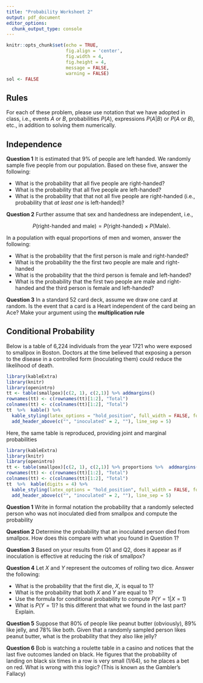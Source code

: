 ---
title: "Probability Worksheet 2"
output: pdf_document
editor_options:
  chunk_output_type: console
---

```{r setup, include=FALSE}
knitr::opts_chunk$set(echo = TRUE, 
                      fig.align = 'center', 
                      fig.width = 4, 
                      fig.height = 4, 
                      message = FALSE, 
                      warning = FALSE)
sol <- FALSE
```

## Rules

For each of these problem, please use notation that we have adopted in class, i.e., events $A$ or $B$, probabilities $P(A)$, expressions $P(A|B)$ or $P(A \text{ or }B)$, etc., in addition to solving them numerically.

## Independence

**Question 1** It is estimated that 9\% of people are left handed. We randomly sample five people from our population. Based on these five, answer the following:

  - What is the probability that all five people are right-handed?
  - What is the probability that all five people are left-handed?
  - What is the probability that that not all five people are right-handed (i.e., probability that *at least one* is left-handed)?
  
\vspace{150pt}

**Question 2** Further assume that sex and handedness are independent, i.e., 

$$
P(\text{right-handed and male}) = P(\text{right-handed}) \times P(\text{Male}).
$$

In a population with equal proportions of men and women, answer the following:

  - What is the probability that the first person is male and right-handed?
  - What is the probability the the first two people are male and right-handed
  - What is the probability that the third person is female and left-handed?
  - What is the probability that the first two people are male and right-handed and the third person is female and left-handed?
  
\newpage

**Question 3** In a standard 52 card deck, assume we draw one card at random. Is the event that a card is a Heart independent of the card being an Ace? Make your argument using the **multiplication rule**



\vspace{75pt}

## Conditional Probability


Below is a table of 6,224 individuals from the year 1721 who were exposed to smallpox in Boston. Doctors at the time believed that exposing a person to the disease in a controlled form (inoculating them) could reduce the likelihood of death.

```{r, echo = FALSE}
library(kableExtra)
library(knitr)
library(openintro)
tt <- table(smallpox)[c(2, 1), c(2,1)] %>% addmargins()
rownames(tt) <- c(rownames(tt)[1:2], "Total")
colnames(tt) <- c(colnames(tt)[1:2], "Total")
tt  %>%  kable() %>% 
  kable_styling(latex_options = "hold_position", full_width = FALSE, font_size = 12) %>% 
  add_header_above(c("", "inoculated" = 2, ""), line_sep = 5)
```

Here, the same table is reproduced, providing joint and marginal probabilities

```{r, echo = FALSE}
library(kableExtra)
library(knitr)
library(openintro)
tt <- table(smallpox)[c(2, 1), c(2,1)] %>% proportions %>%  addmargins()
rownames(tt) <- c(rownames(tt)[1:2], "Total")
colnames(tt) <- c(colnames(tt)[1:2], "Total")
tt  %>%  kable(digits = 4) %>% 
  kable_styling(latex_options = "hold_position", full_width = FALSE, font_size = 12) %>% 
  add_header_above(c("", "inoculated" = 2, ""), line_sep = 5)
```


**Question 1** Write in formal notation the probability that a randomly selected person who was not inoculated died from smallpox and compute the probability

\vspace{75pt}

**Question 2** Determine the probability that an inoculated person died from smallpox. How does this compare with what you found in Question 1?


\vspace{75pt}


**Question 3** Based on your results from Q1 and Q2, does it appear as if inoculation is effective at reducing the risk of smallpox?

\newpage

**Question 4** Let $X$ and $Y$ represent the outcomes of rolling two dice. Answer the following:

 - What is the probability that the first die, $X$, is equal to 1?
 - What is the probability that both $X$ and $Y$ are equal to 1?
 - Use the formula for conditional probability to compute $P(Y = 1| X = 1)$
 - What is $P(Y=1)$? Is this different that what we found in the last part? Explain.
 
 
\vspace{170pt}

**Question 5** Suppose that 80\% of people like peanut butter (obviously), 89\% like jelly, and 78\% like both. Given that a randomly sampled person likes peanut butter, what is the probability that they also like jelly?

\vspace{150pt}

**Question 6** Bob is watching a roulette table in a casino and notices that the last five outcomes landed on black. He figures that the probability of landing on black six times in a row is very small $(1/64)$, so he places a bet on red. What is wrong with this logic? (This is known as the Gambler's Fallacy)


<!-- \newpage -->

<!-- **Birthday Problem** What is the probability that *at least* two people in a room share a birthday? For this problem, we can assume: -->

<!--   - There are 25 individuals in the classroom -->
<!--   - Nobody has a birthday on Feb 29 -->
<!--   - Any individual person is equally likely to be born on any day of the year, i.e., the probability of being born on each day is the same -->
<!--   - Hint -- what does this produce: `prod(1:4)`? -->

<!-- Work with your group to come up with a solution to this problem. Try using the notation we have covered today and Monday to frame this problem in probabilistic statements. You are welcome to use R for this problem  -->